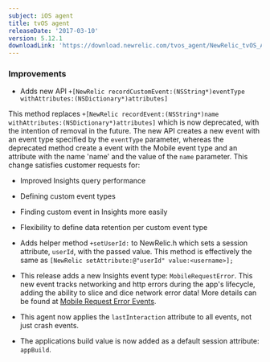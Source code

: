 ```yaml
---
subject: iOS agent
title: tvOS agent
releaseDate: '2017-03-10'
version: 5.12.1
downloadLink: 'https://download.newrelic.com/tvos_agent/NewRelic_tvOS_Agent_5.12.1.zip'
---
```


### Improvements

* Adds new API `+[NewRelic recordCustomEvent:(NSString*)eventType withAttributes:(NSDictionary*)attributes]`

This method replaces `+[NewRelic recordEvent:(NSString*)name withAttributes:(NSDictionary*)attributes]` which is now deprecated, with the intention of removal in the future. The new API creates a new event with an event type specified by the `eventType` parameter, whereas the deprecated method create a event with the Mobile event type and an attribute with the name 'name' and the value of the `name` parameter. This change satisfies customer requests for:

* Improved Insights query performance

* Defining custom event types

* Finding custom event in Insights more easily

* Flexibility to define data retention per custom event type

* Adds helper method `+setUserId:` to NewRelic.h which sets a session attribute, `userId`, with the passed value. This method is effectively the same as `[NewRelic setAttribute:@"userId" value:<username>];`

* This release adds a new Insights event type: `MobileRequestError`. This new event tracks networking and http errors during the app's lifecycle, adding the ability to slice and dice network error data! More details can be found at [Mobile Request Error Events](https://docs.newrelic.com/docs/mobilerequesterror-events-insights).

* This agent now applies the `lastInteraction` attribute to all events, not just crash events.

* The applications build value is now added as a default session attribute: `appBuild`.
